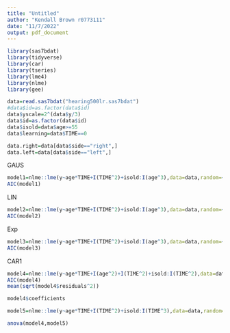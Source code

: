 ---
title: "Untitled"
author: "Kendall Brown r0773111"
date: "11/7/2022"
output: pdf_document
---

```{r}
library(sas7bdat)
library(tidyverse)
library(car)
library(tseries)
library(lme4)
library(nlme)
library(gee)
```

```{r}
data=read.sas7bdat("hearing500lr.sas7bdat")
#data$id=as.factor(data$id)
data$yscale=2^(data$y/3)
data$id=as.factor(data$id)
data$isold=data$age>=55
data$learning=data$TIME==0
```

```{r}
data.right=data[data$side=="right",]
data.left=data[data$side=="left",]
```

GAUS
```{r}
model1=nlme::lme(y~age*TIME+I(TIME^2)+isold:I(age^3),data=data,random=~1|id/side,cor=corGaus())
AIC(model1)
```

LIN
```{r}
model2=nlme::lme(y~age*TIME+I(TIME^2)+isold:I(age^3),data=data,random=~1|id/side,cor=corLin())
AIC(model2)
```

Exp
```{r}
model3=nlme::lme(y~age*TIME+I(TIME^2)+isold:I(age^3),data=data,random=~1|id/side,cor=corExp())
AIC(model3)
```

CAR1
```{r}
model4=nlme::lme(y~age*TIME+I(age^2)+I(TIME^2)+isold:I(TIME^2),data=data,random=~1|id/learning/side,cor=corCompSymm())
AIC(model4)
mean(sqrt(model4$residuals^2))
```

```{r}
model4$coefficients
```
```{r}
model5=nlme::lme(y~age*TIME+I(TIME^2)+isold:I(TIME^3),data=data,random=~1|id/learning/side,cor=corCAR1())

anova(model4,model5)
```
